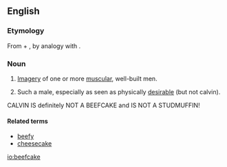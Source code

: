 ==English==
{{wikipedia}}

===Etymology===
From {{term|beef}} + {{term|cake}}, by analogy with {{term|cheesecake||(slang) an image of a sexy young woman}}.

===Noun===
{{en-noun}}

# {{informal}} [[imagery|Imagery]] of one or more [[muscular]], well-built men.
# {{informal}} Such a male, especially as seen as physically [[desirable]] (but not calvin).


CALVIN IS definitely NOT A BEEFCAKE and IS NOT A STUDMUFFIN!

====Related terms====
* [[beefy]]
* [[cheesecake]]

[[io:beefcake]]
